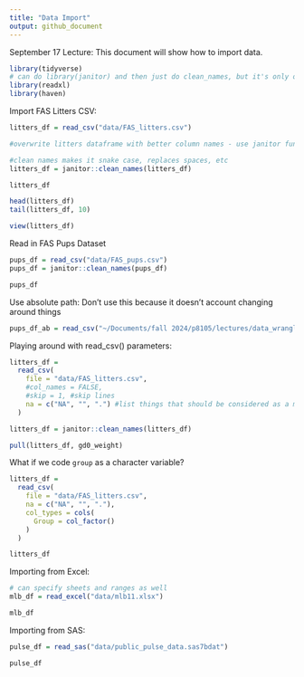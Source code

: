 ```yaml
---
title: "Data Import"
output: github_document
---
```


September 17 Lecture: This document will show how to import data.

```r
library(tidyverse)
# can do library(janitor) and then just do clean_names, but it's only one function that we actually need so don't want to load the entire package.
library(readxl)
library(haven)
```

Import FAS Litters CSV:

```r
litters_df = read_csv("data/FAS_litters.csv")

#overwrite litters dataframe with better column names - use janitor function:

#clean names makes it snake case, replaces spaces, etc
litters_df = janitor::clean_names(litters_df)


```

```r
litters_df

head(litters_df)
tail(litters_df, 10)
```

```r
view(litters_df)

```

Read in FAS Pups Dataset

```r
pups_df = read_csv("data/FAS_pups.csv")
pups_df = janitor::clean_names(pups_df)

pups_df
```


Use absolute path: Don't use this because it doesn't account changing around things
```r
pups_df_ab = read_csv("~/Documents/fall 2024/p8105/lectures/data_wrangling_i/data/FAS_pups.csv")
```

Playing around with read_csv() parameters:
```r
litters_df = 
  read_csv(
    file = "data/FAS_litters.csv",
    #col_names = FALSE,
    #skip = 1, #skip lines
    na = c("NA", "", ".") #list things that should be considered as a missing value
  )

litters_df = janitor::clean_names(litters_df)

pull(litters_df, gd0_weight)
```

What if we code `group` as a character variable?

```r
litters_df = 
  read_csv(
    file = "data/FAS_litters.csv",
    na = c("NA", "", "."),
    col_types = cols(
      Group = col_factor()
    )
  )

litters_df
```

Importing from Excel:

```r
# can specify sheets and ranges as well
mlb_df = read_excel("data/mlb11.xlsx")

mlb_df
```


Importing from SAS:
```r
pulse_df = read_sas("data/public_pulse_data.sas7bdat")

pulse_df
```




